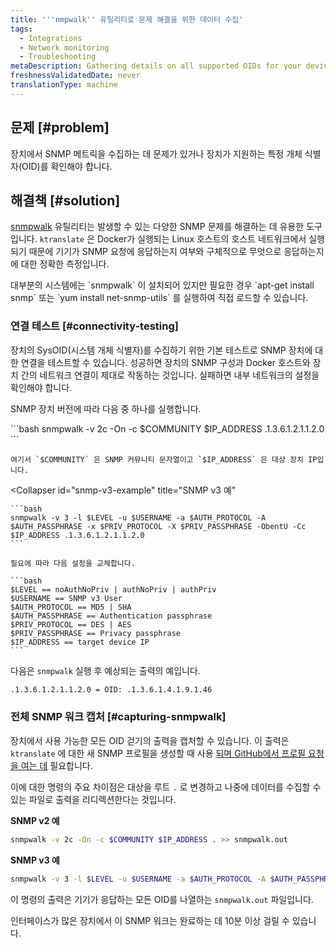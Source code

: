```yaml
---
title: '''nmpwalk'' 유틸리티로 문제 해결을 위한 데이터 수집'
tags:
  - Integrations
  - Network monitoring
  - Troubleshooting
metaDescription: Gathering details on all supported OIDs for your device using the 'snmpwalk' utility.
freshnessValidatedDate: never
translationType: machine
---
```


## 문제 [#problem]

장치에서 SNMP 메트릭을 수집하는 데 문제가 있거나 장치가 지원하는 특정 개체 식별자(OID)를 확인해야 합니다.

## 해결책 [#solution]

[snmpwalk](https://helpmanual.io/help/snmpwalk/) 유틸리티는 발생할 수 있는 다양한 SNMP 문제를 해결하는 데 유용한 도구입니다. `ktranslate` 은 Docker가 실행되는 Linux 호스트의 호스트 네트워크에서 실행되기 때문에 기기가 SNMP 요청에 응답하는지 여부와 구체적으로 무엇으로 응답하는지에 대한 정확한 측정입니다.

<Callout variant="tip">
  대부분의 시스템에는 `snmpwalk` 이 설치되어 있지만 필요한 경우 `apt-get install snmp` 또는 `yum install net-snmp-utils` 를 실행하여 직접 로드할 수 있습니다.
</Callout>

### 연결 테스트 [#connectivity-testing]

장치의 SysOID(시스템 개체 식별자)를 수집하기 위한 기본 테스트로 SNMP 장치에 대한 연결을 테스트할 수 있습니다. 성공하면 장치의 SNMP 구성과 Docker 호스트와 장치 간의 네트워크 연결이 제대로 작동하는 것입니다. 실패하면 내부 네트워크의 설정을 확인해야 합니다.

SNMP 장치 버전에 따라 다음 중 하나를 실행합니다.

<CollapserGroup>
  <Collapser
    id="snmp-v2c-example"
    title="SNMP v2c 예"
  >
    ```bash
    snmpwalk -v 2c -On -c $COMMUNITY $IP_ADDRESS .1.3.6.1.2.1.1.2.0
    ```

    여기서 `$COMMUNITY` 은 SNMP 커뮤니티 문자열이고 `$IP_ADDRESS` 은 대상 장치 IP입니다.
  </Collapser>

  <Collapser
    id="snmp-v3-example"
    title="SNMP v3 예"
  >
    ```bash
    snmpwalk -v 3 -l $LEVEL -u $USERNAME -a $AUTH_PROTOCOL -A $AUTH_PASSPHRASE -x $PRIV_PROTOCOL -X $PRIV_PASSPHRASE -ObentU -Cc $IP_ADDRESS .1.3.6.1.2.1.1.2.0
    ```

    필요에 따라 다음 설정을 교체합니다.

    ```bash
    $LEVEL == noAuthNoPriv | authNoPriv | authPriv
    $USERNAME == SNMP v3 User
    $AUTH_PROTOCOL == MD5 | SHA
    $AUTH_PASSPHRASE == Authentication passphrase
    $PRIV_PROTOCOL == DES | AES
    $PRIV_PASSPHRASE == Privacy passphrase
    $IP_ADDRESS == target device IP
    ```
  </Collapser>
</CollapserGroup>

다음은 `snmpwalk` 실행 후 예상되는 출력의 예입니다.

```bash
.1.3.6.1.2.1.1.2.0 = OID: .1.3.6.1.4.1.9.1.46
```

### 전체 SNMP 워크 캡처 [#capturing-snmpwalk]

장치에서 사용 가능한 모든 OID 걷기의 출력을 캡처할 수 있습니다. 이 출력은 `ktranslate` 에 대한 새 SNMP 프로필을 생성할 때 사용 [되며 GitHub에서 프로필 요청을 여는 데](https://github.com/kentik/snmp-profiles/issues/new/choose) 필요합니다.

이에 대한 명령의 주요 차이점은 대상을 루트 `.` 로 변경하고 나중에 데이터를 수집할 수 있는 파일로 출력을 리디렉션한다는 것입니다.

**SNMP v2 예**

```bash
snmpwalk -v 2c -On -c $COMMUNITY $IP_ADDRESS . >> snmpwalk.out
```

**SNMP v3 예**

```bash
snmpwalk -v 3 -l $LEVEL -u $USERNAME -a $AUTH_PROTOCOL -A $AUTH_PASSPHRASE -x $PRIV_PROTOCOL -X $PRIV_PASSPHRASE -ObentU -Cc $IP_ADDRESS . >> snmpwalk.out
```

이 명령의 출력은 기기가 응답하는 모든 OID를 나열하는 `snmpwalk.out` 파일입니다.

<Callout variant="tip">
  인터페이스가 많은 장치에서 이 SNMP 워크는 완료하는 데 10분 이상 걸릴 수 있습니다.
</Callout>